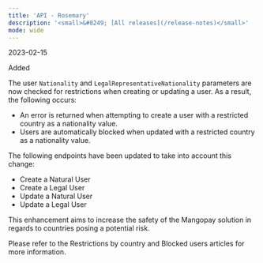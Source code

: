```yaml
---
title: 'API - Rosemary'  
description: '<small>&#8249; [All releases](/release-notes)</small>'
mode: wide
---
```

<span class="date">2023-02-15</span>  
  
  
<div class="pill pill-green">Added</div>  
  

The user `Nationality` and `LegalRepresentativeNationality` parameters are now checked for restrictions when creating or updating a user. As a result, the following occurs:  
- An error is returned when attempting to create a user with a restricted country as a nationality value.  
- Users are automatically blocked when updated with a restricted country as a nationality value.  

The following endpoints have been updated to take into account this change:  
- Create a Natural User  
- Create a Legal User  
- Update a Natural User  
- Update a Legal User  

This enhancement aims to increase the safety of the Mangopay solution in regards to countries posing a potential risk.  

Please refer to the Restrictions by country and Blocked users articles for more information.